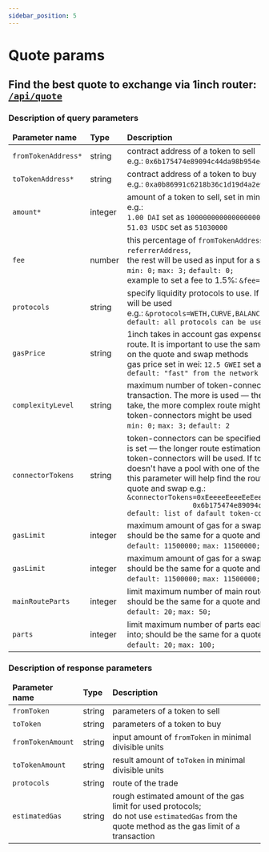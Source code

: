 ```yaml
---
sidebar_position: 5
---
```


# Quote params

## Find the best quote to exchange via 1inch router: [`/api/quote`](./swagger.mdx)

### Description of query parameters

<table>
    <thead>
    <tr>
        <td>
            <strong>Parameter name</strong>
        </td>
        <td>
            <strong>Type</strong>
        </td>
        <td>
            <strong>Description</strong>
        </td>
    </tr>
    </thead>
    <tbody>
    <tr>
        <td><code>fromTokenAddress*</code></td>
        <td>string</td>
        <td>
            contract address of a token to sell<br/>
            e.g.: <code>0x6b175474e89094c44da98b954eedeac495271d0f</code>
        </td>
    </tr>
    <tr>
        <td><code>toTokenAddress*</code></td>
        <td>string</td>
        <td>
            contract address of a token to buy<br/>
            e.g.: <code>0xa0b86991c6218b36c1d19d4a2e9eb0ce3606eb48</code>
        </td>
    </tr>
    <tr>
        <td><code>amount*</code></td>
        <td>integer</td>
        <td>
            amount of a token to sell, set in minimal divisible units<br/>
            e.g.:<br/>
            <code>1.00 DAI</code> set as <code>1000000000000000000</code><br/>
            <code>51.03 USDC</code> set as <code>51030000</code>
        </td>
    </tr>
    <tr>
        <td><code>fee</code></td>
        <td>number</td>
        <td>
            this percentage of <code>fromTokenAddress</code> token amount will be sent to <code>referrerAddress</code>,<br/>
            the rest will be used as input for a swap<br/>
            <code>min: 0;</code> <code>max: 3;</code> <code>default: 0;</code><br/>
            example to set a fee to 1.5%: <code>&fee=1.5</code>
        </td>
    </tr>
    <tr>
        <td><code>protocols</code></td>
        <td>string</td>
        <td>
            specify liquidity protocols to use. If not set, all liquidity protocols will be used<br/>
            e.g.: <code>&protocols=WETH,CURVE,BALANCER,...,ZRX</code><br/>
            <code>default: all protocols can be used</code>
        </td>
    </tr>
    <tr>
        <td><code>gasPrice</code></td>
        <td>string</td>
        <td>
            1inch takes in account gas expenses to determine exchange route. It is important to use the same gas price<br/>
            on the quote and swap methods<br/>
            gas price set in wei: <code>12.5 GWEI</code> set as <code>12500000000</code><br/>
            <code>default: "fast" from the network</code>
        </td>
    </tr>
    <tr>
        <td><code>complexityLevel</code></td>
        <td>string</td>
        <td>
            maximum number of token-connectors to be used in a transaction. The more is used — the longer route
            estimation will take, the more complex route might be as a result. If not set, two token-connectors might be
            used<br/>
            <code>min: 0;</code> <code>max: 3;</code> <code>default: 2</code>
        </td>
    </tr>
    <tr>
        <td><code>connectorTokens</code></td>
        <td>string</td>
        <td>
            token-connectors can be specified via this parameter. The more is set — the longer route estimation will
            take. If not set, default token-connectors will be used. If token you want to exchange doesn't have a pool
            with one of the default token-connectors, this parameter will help find the route;
            should be the same for a quote and swap
            e.g.:<br/>
            <code>&connectorTokens=0xEeeeeEeeeEeEeeEeEeEeeEEEeeeeEeeeeeeeEEeE,
                0x6b175474e89094c44da98b954eedeac495271d0f</code><br/>
            <code>default: list of dafault token-connectors</code>
        </td>
    </tr>
    <tr>
        <td><code>gasLimit</code></td>
        <td>integer</td>
        <td>
            maximum amount of gas for a swap;<br/>
            should be the same for a quote and swap<br/>
            <code>default: 11500000;</code> <code>max: 11500000;</code>
        </td>
    </tr>
    <tr>
        <td><code>gasLimit</code></td>
        <td>integer</td>
        <td>
            maximum amount of gas for a swap;<br/>
            should be the same for a quote and swap<br/>
            <code>default: 11500000;</code> <code>max: 11500000;</code>
        </td>
    </tr>
    <tr>
        <td><code>mainRouteParts</code></td>
        <td>integer</td>
        <td>
            limit maximum number of main route parts;<br/>
            should be the same for a quote and swap<br/>
            <code>default: 20;</code> <code>max: 50;</code>
        </td>
    </tr>
    <tr>
        <td><code>parts</code></td>
        <td>integer</td>
        <td>
            limit maximum number of parts each main route part can be split into; should be the same for a quote and swap<br/>
            <code>default: 20;</code> <code>max: 100;</code>
        </td>
    </tr>
    </tbody>
</table>

### Description of response parameters

<table>
    <thead>
    <tr>
        <td>
            <strong>Parameter name</strong>
        </td>
        <td>
            <strong>Type</strong>
        </td>
        <td>
            <strong>Description</strong>
        </td>
    </tr>
    </thead>
    <tbody>
    <tr>
        <td><code>fromToken</code></td>
        <td>string</td>
        <td>
            parameters of a token to sell
        </td>
    </tr>
    <tr>
        <td><code>toToken</code></td>
        <td>string</td>
        <td>
            parameters of a token to buy
        </td>
    </tr>
    <tr>
        <td><code>fromTokenAmount</code></td>
        <td>string</td>
        <td>
            input amount of <code>fromToken</code> in minimal divisible units
        </td>
    </tr>
    <tr>
        <td><code>toTokenAmount</code></td>
        <td>string</td>
        <td>
            result amount of <code>toToken</code> in minimal divisible units
        </td>
    </tr>
    <tr>
        <td><code>protocols</code></td>
        <td>string</td>
        <td>
            route of the trade
        </td>
    </tr>
    <tr>
        <td><code>estimatedGas</code></td>
        <td>string</td>
        <td>
            rough estimated amount of the gas limit for used protocols;<br/>
            do not use <code>estimatedGas</code> from the quote method as the gas limit of a transaction
        </td>
    </tr>
    </tbody>
</table>
